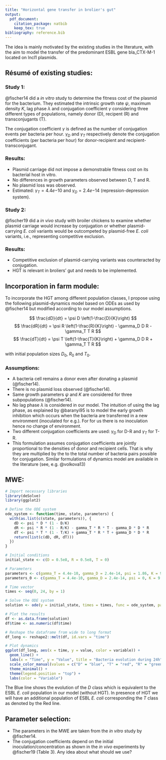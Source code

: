 ---
title: "Horizontal gene transfer in brolier's gut"
output:
  pdf_document:
    citation_package: natbib
    keep_tex: true
bibliography: reference.bib
---

The idea is mainly motivated by the existing studies in the literature, with the aim to
model the transfer of the predominant ESBL gene bla_CTX-M-1 located on lncl1 plasmids.

## Résumé of existing studies:

### Study 1:

@fischer14 did a *in vitro* study to determine the fitness cost of the plasmid
for the bacterium. 
They estimated the intrinsic growth rate $\psi$, maximum density $K$, lag 
phase $\lambda$ and conjugation coefficient $\gamma$ considering three 
different types of populations, namely donor (D), recipent (R) and 
transconjugants (T). 

The conjugation coefficient $\gamma$ is defined as the number of conjugation 
events per bacteria per hour. $\gamma_D$ and $\gamma_T$ respectively denote 
the conjugation coefficients (per bacteria per hour) for donor-recipient and 
recipient-transconjugant.

### Results:

- Plasmid carriage did not impose a demonstrable fitness cost on its bacterial host in vitro.
- No differences in growth parameters observed between D, T and R.
- No plasmid loss was observed.
- Estimated: $\gamma_T = 4.4e{-10}$ and $\gamma_D = 2.4e{-14}$ (repression-depression system).

### Study 2:
@fischer19 did a *in vivo* study with broiler chickens to examine whether 
plasmid carriage would increase by conjugation or whether plasmid-carrying 
*E. coli* variants would be outcompeted by plasmid-free *E. coli* variants,
i.e., representing competitive exclusion.

### Results:

- Competitive exclusion of plasmid-carrying variants was counteracted by conjugation.
- HGT is relevant in broliers' gut and needs to be implemented.

## Incorporation in farm module:

To incorporate the HGT among different population classes, I propose using the 
following plasmid-dynamics model based on ODEs as used by @fischer14 but 
modified according to our model assumptions. 

$$
\frac{dD}{dt} = \psi D \left(1-\frac{D}{K}\right) 
$$
$$
\frac{dR}{dt} = \psi R \left(1-\frac{R}{K}\right) - \gamma_D D R - \gamma_T T R $$
$$
\frac{dT}{dt} = \psi T \left(1-\frac{T}{K}\right) + \gamma_D D R + \gamma_T T R
$$

with initial population sizes $D_0$, $R_0$ and $T_0$.

### Assumptions:

- A bacteria cell remains a donor even after donating a plasmid (@fischer14).
- There is no plasmid loss observed (@fischer14).
- Same growth parameters $\psi$ and $K$ are considered for three subpopulations (@fischer14).
- No lag phase $\lambda$ is considered in our model. The intuition of using the lag phase, as explained by @baranyi95 is to model the early growth inhibition which occurs when the bacteria are transferred in a new environment (inoculated for e.g.). For for us there is no inoculation hence no change of environment.
- Two different conjugation coefficients are used: $\gamma_D$ for D-R and $\gamma_T$ for T-R. 
- This formulation assumes conjugation coefficients are jointly proportional
to the densities of donor and recipient cells. That is why they are multiplied 
by the to the total number of bacteria pairs possible for conjugation. Similar 
formulations of dynamics model are available in the literature (see, e.g. @volkova13)

## MWE:

```{r setup}
# Import necessary libraries
library(deSolve)
library(ggplot2)

# Define the ODE system
ode_system <- function(time, state, parameters) {
  with(as.list(c(state, parameters)), {
    dD <- psi * D * (1 - D/K)
    dR <- psi * R * (1 - R/K) - gamma_T * R * T - gamma_D * D * R
    dT <- psi * T * (1 - T/K) + gamma_T * R * T + gamma_D * D * R
    return(list(c(dD, dR, dT)))
  })
}

# Initial conditions
initial_state <- c(D = 0.5e8, R = 0.5e8, T = 0)

# Parameters
parameters <- c(gamma_T = 4.4e-10, gamma_D = 2.4e-14, psi = 1.86, K = 9.33e8)
parameters_0 <- c(gamma_T = 4.4e-10, gamma_D = 2.4e-14, psi = 0, K = 9.33e8)

# Time vector
times <- seq(0, 24, by = 1)

# Solve the ODE system
solution <- ode(y = initial_state, times = times, func = ode_system, parms = parameters)

# Plot the results
df <- as.data.frame(solution)
df$time <- as.numeric(df$time)

# Reshape the dataframe from wide to long format
df_long <- reshape2::melt(df, id.vars = "time")

# Plot dynamics
ggplot(df_long, aes(x = time, y = value, color = variable)) +
  geom_line() +
  labs(x = "Time", y = "Value", title = "Bacteria evolution during 24h") +
  scale_color_manual(values = c("D" = "blue", "T" = "red", "R" = "green")) +
  theme_minimal() +
  theme(legend.position = "top") +
  labs(color = "Variable")

```
The Blue line shows the evolution of the $D$ class which is equivalent to 
the ESBL *E. coli* population in our model (without HGT). In presence of HGT 
we will have an additional population of ESBL *E. coli* corresponding the $T$
class as denoted by the Red line.

## Parameter selection:

- The parameters in the MWE are taken from the *in vitro* study by @fischer14. 
- The conjugation coefficients depend on the initial inoculation/concentration
as shown in the *in vivo* experiments by @fischer19 (Table 3). Any idea about 
what should we use?

